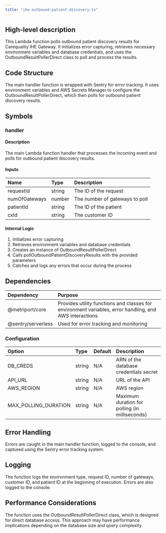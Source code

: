 ```yaml
---
title: "ihe-outbound-patient-discovery.ts"
---
```


## High-level description
This Lambda function polls outbound patient discovery results for Carequality IHE Gateway. It initializes error capturing, retrieves necessary environment variables and database credentials, and uses the OutboundResultPollerDirect class to poll and process the results.

## Code Structure
The main handler function is wrapped with Sentry for error tracking. It uses environment variables and AWS Secrets Manager to configure the OutboundResultPollerDirect, which then polls for outbound patient discovery results.

## Symbols

### handler
#### Description
The main Lambda function handler that processes the incoming event and polls for outbound patient discovery results.

#### Inputs
| Name | Type | Description |
|:-----|:-----|:------------|
| requestId | string | The ID of the request |
| numOfGateways | number | The number of gateways to poll |
| patientId | string | The ID of the patient |
| cxId | string | The customer ID |

#### Internal Logic
1. Initializes error capturing
2. Retrieves environment variables and database credentials
3. Creates an instance of OutboundResultPollerDirect
4. Calls pollOutboundPatientDiscoveryResults with the provided parameters
5. Catches and logs any errors that occur during the process

## Dependencies
| Dependency | Purpose |
|:-----------|:--------|
| @metriport/core | Provides utility functions and classes for environment variables, error handling, and AWS interactions |
| @sentry/serverless | Used for error tracking and monitoring |

### Configuration
| Option | Type | Default | Description |
|:-------|:-----|:--------|:------------|
| DB_CREDS | string | N/A | ARN of the database credentials secret |
| API_URL | string | N/A | URL of the API |
| AWS_REGION | string | N/A | AWS region |
| MAX_POLLING_DURATION | string | N/A | Maximum duration for polling (in milliseconds) |

## Error Handling
Errors are caught in the main handler function, logged to the console, and captured using the Sentry error tracking system.

## Logging
The function logs the environment type, request ID, number of gateways, customer ID, and patient ID at the beginning of execution. Errors are also logged to the console.

## Performance Considerations
The function uses the OutboundResultPollerDirect class, which is designed for direct database access. This approach may have performance implications depending on the database size and query complexity.